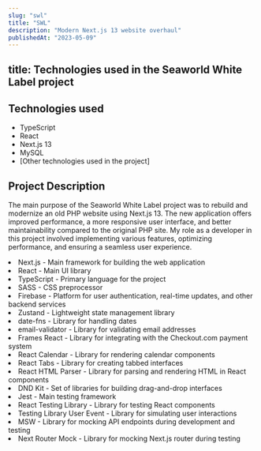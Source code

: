 ```yaml
---
slug: "swl"
title: "SWL"
description: "Modern Next.js 13 website overhaul"
publishedAt: "2023-05-09"
---
```



title: Technologies used in the Seaworld White Label project
---


## Technologies used

- TypeScript
- React
- Next.js 13
- MySQL
- [Other technologies used in the project]

## Project Description

The main purpose of the Seaworld White Label project was to rebuild and modernize an old PHP website using Next.js 13. The new application offers improved performance, a more responsive user interface, and better maintainability compared to the original PHP site. My role as a developer in this project involved implementing various features, optimizing performance, and ensuring a seamless user experience.

<Box as="ul">
  <li>Next.js - Main framework for building the web application</li>
  <li>React - Main UI library</li>
  <li>TypeScript - Primary language for the project</li>
  <li>SASS - CSS preprocessor</li>
  <li>Firebase - Platform for user authentication, real-time updates, and other backend services</li>
  <li>Zustand - Lightweight state management library</li>
  <li>date-fns - Library for handling dates</li>
  <li>email-validator - Library for validating email addresses</li>
  <li>Frames React - Library for integrating with the Checkout.com payment system</li>
  <li>React Calendar - Library for rendering calendar components</li>
  <li>React Tabs - Library for creating tabbed interfaces</li>
  <li>React HTML Parser - Library for parsing and rendering HTML in React components</li>
  <li>DND Kit - Set of libraries for building drag-and-drop interfaces</li>
  <li>Jest - Main testing framework</li>
  <li>React Testing Library - Library for testing React components</li>
  <li>Testing Library User Event - Library for simulating user interactions</li>
  <li>MSW - Library for mocking API endpoints during development and testing</li>
  <li>Next Router Mock - Library for mocking Next.js router during testing</li>
</Box>